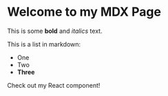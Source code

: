# Welcome to my MDX Page


This is some **bold** and _italics_ text.

This is a list in markdown:

- One
- Two
- **Three**

Check out my React component!

<MDPageTestCard />
